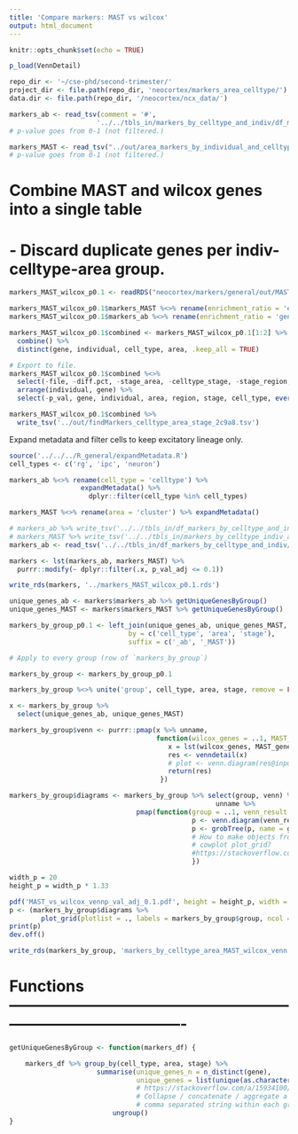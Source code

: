 ```yaml
---
title: 'Compare markers: MAST vs wilcox'
output: html_document
---
```


```r
knitr::opts_chunk$set(echo = TRUE)

p_load(VennDetail)

```

```r
repo_dir <- '~/cse-phd/second-trimester/'
project_dir <- file.path(repo_dir, 'neocortex/markers_area_celltype/')
data.dir <- file.path(repo_dir, '/neocortex/ncx_data/')
```

```r
markers_ab <- read_tsv(comment = '#',
                      '../../tbls_in/markers_by_celltype_and_indiv/df_markers_by_celltype_indiv_all.txt')
# p-value goes from 0-1 (not filtered.)

markers_MAST <- read_tsv("../out/area_markers_by_individual_and_celltype_MAST_20201127-2304.txt")
# p-value goes from 0-1 (not filtered.)
```

# Combine MAST and wilcox genes into a single table
# - Discard duplicate genes per indiv-celltype-area group.
```r
markers_MAST_wilcox_p0.1 <- readRDS("neocortex/markers/general/out/MAST_wilcox_compare/markers_MAST_wilcox_p0.1.rds")

markers_MAST_wilcox_p0.1$markers_MAST %<>% rename(enrichment_ratio = 'enrichment.ratio')
markers_MAST_wilcox_p0.1$markers_ab %<>% rename(enrichment_ratio = 'gene.ratio')

markers_MAST_wilcox_p0.1$combined <- markers_MAST_wilcox_p0.1[1:2] %>% 
  combine() %>%
  distinct(gene, individual, cell_type, area, .keep_all = TRUE)

# Export to file.
markers_MAST_wilcox_p0.1$combined %<>% 
  select(-file, -diff.pct, -stage_area, -celltype_stage, -stage_region, -celltype_region) %>%
  arrange(individual, gene) %>%
  select(-p_val, gene, individual, area, region, stage, cell_type, everything())

markers_MAST_wilcox_p0.1$combined %>% 
  write_tsv('../out/findMarkers_celltype_area_stage_2c9a8.tsv')
```

Expand metadata and filter cells to keep excitatory lineage only.
```r
source('../../../R_general/expandMetadata.R')
cell_types <- c('rg', 'ipc', 'neuron')

markers_ab %<>% rename(cell_type = 'celltype') %>% 
                  expandMetadata() %>%
                    dplyr::filter(cell_type %in% cell_types)

markers_MAST %<>% rename(area = 'cluster') %>% expandMetadata()

# markers_ab %>% write_tsv('../../tbls_in/df_markers_by_celltype_and_indiv/markers_by_celltype_indiv_all_exn.txt')
# markers_MAST %>% write_tsv('../../tbls_in/markers_by_celltype_indiv_all_MAST.txt')
markers_ab <- read_tsv('../../tbls_in/df_markers_by_celltype_and_indiv/markers_by_celltype_indiv_all_exn.txt')
```

```r
markers <- lst(markers_ab, markers_MAST) %>% 
  purrr::modify(~ dplyr::filter(.x, p_val_adj <= 0.1))

write_rds(markers, '../markers_MAST_wilcox_p0.1.rds')

unique_genes_ab <- markers$markers_ab %>% getUniqueGenesByGroup()
unique_genes_MAST <- markers$markers_MAST %>% getUniqueGenesByGroup()

markers_by_group_p0.1 <- left_join(unique_genes_ab, unique_genes_MAST, 
                              by = c('cell_type', 'area', 'stage'), 
                              suffix = c('_ab', '_MAST'))
```

```r
# Apply to every group (row of `markers_by_group`)

markers_by_group <- markers_by_group_p0.1

markers_by_group %<>% unite('group', cell_type, area, stage, remove = FALSE)

x <- markers_by_group %>% 
  select(unique_genes_ab, unique_genes_MAST)

markers_by_group$venn <- purrr::pmap(x %>% unname, 
                                     function(wilcox_genes = ..1, MAST_genes =..2){
                                        x = lst(wilcox_genes, MAST_genes)
                                        res <- venndetail(x)
                                        # plot <- venn.diagram(res@input, filename = NULL)
                                        return(res)
                                      })

markers_by_group$diagrams <- markers_by_group %>% select(group, venn) %>%
                                                    unname %>%
                                pmap(function(group = ..1, venn_result = ..2) {
                                              p <- venn.diagram(venn_result@input, filename = NULL)
                                              p <- grobTree(p, name = group)
                                              # How to make objects from VennDiagram compatible with 
                                              # cowplot plot_grid?
                                              #https://stackoverflow.com/a/51006231/4463919
                                              })

width_p = 20
height_p = width_p * 1.33

pdf('MAST_vs_wilcox_vennp_val_adj_0.1.pdf', height = height_p, width = width_p)
p <- (markers_by_group$diagrams %>% 
        plot_grid(plotlist = ., labels = markers_by_group$group, ncol = 6))
print(p)
dev.off()

write_rds(markers_by_group, 'markers_by_celltype_area_MAST_wilcox_venn.rds')
```
 

# Functions ----------------------------------------------------------------------------------------
```r
getUniqueGenesByGroup <- function(markers_df) {

    markers_df %>% group_by(cell_type, area, stage) %>% 
                      summarise(unique_genes_n = n_distinct(gene),
                                unique_genes = list(unique(as.character(gene)))) %>%
                                # https://stackoverflow.com/a/15934100/4463919
                                # Collapse / concatenate / aggregate a column to a single 
                                # comma separated string within each group
                          ungroup()
}
```


